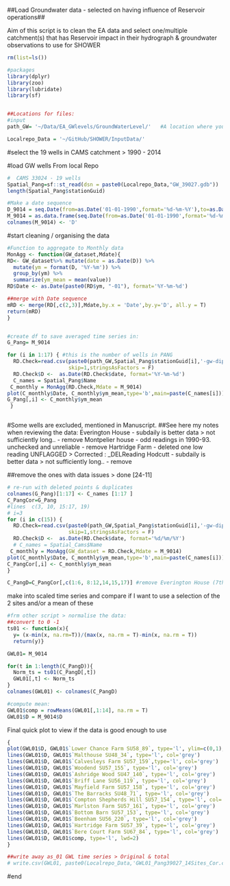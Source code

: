 ##Load Groundwater data - selected on having influence of Reservoir operations##

Aim of this script is to clean the EA data and select one/multiple catchment(s) that has Reservoir impact in their hydrograph & groundwater observations to use for SHOWER

```r
rm(list=ls())

#packages
library(dplyr)
library(zoo)
library(lubridate)
library(sf)


##Locations for files:
#input
path_GW= '~/Data/EA_GWlevels/GroundWaterLevel/'   #A location where you saved the required GW wells

Localrepo_Data = '~/GitHub/SHOWER/InputData/'
```

#select the 19 wells in CAMS catchment > 1990 - 2014

#load GW wells From local Repo
```r
#  CAMS 33024 - 19 wells
Spatial_Pang=sf::st_read(dsn = paste0(Localrepo_Data,"GW_39027.gdb"))
length(Spatial_Pang$stationGuid)

#Make a date sequence
D_9014 = seq.Date(from=as.Date('01-01-1990',format='%d-%m-%Y'),to=as.Date('31-12-2014',format='%d-%m-%Y'), by='day')
M_9014 = as.data.frame(seq.Date(from=as.Date('01-01-1990',format='%d-%m-%Y'),to=as.Date('31-12-2014',format='%d-%m-%Y'), by='month')) #300 data points minimum
colnames(M_9014) <- 'D'

```

#start cleaning / organising the data

```r
#Function to aggregate to Monthly data
MonAgg <- function(GW_dataset,Mdate){
RD<- GW_dataset%>% mutate(date = as.Date(D)) %>% 
  mutate(ym = format(D, '%Y-%m')) %>% 
  group_by(ym) %>% 
  summarize(ym_mean = mean(value))
RD$Date <- as.Date(paste0(RD$ym, "-01"), format='%Y-%m-%d')

##merge with Date sequence
mRD <- merge(RD[,c(2,3)],Mdate,by.x = 'Date',by.y='D', all.y = T)
return(mRD)
}


#create df to save averaged time series in: 
G_Pang= M_9014

for (i in 1:17) { #this is the number of wells in PANG
  RD.Check=read.csv(paste0(path_GW,Spatial_Pang$stationGuid[i],'-gw-dipped-i-mAOD-qualified.csv'),
                    skip=1,stringsAsFactors = F)
  RD.Check$D <-  as.Date(RD.Check$date, format='%Y-%m-%d')
  C_names = Spatial_Pang$Name
 C_monthly = MonAgg(RD.Check,Mdate = M_9014)
plot(C_monthly$Date, C_monthly$ym_mean,type='b',main=paste(C_names[i])) 
G_Pang[,i] <- C_monthly$ym_mean
 }



```

#Some wells are excluded, mentioned in Manuscript.
##See here my notes when reviewing the data:
Everington House - subdaily is better data > not sufficiently long.. - remove
Montpelier house - odd readings in 1990-93. unchecked and unreliable - remove
Hartridge Farm - deleted one low reading UNFLAGGED > Corrected : _DELReading
Hodcutt - subdaily is better data > not sufficiently long.. - remove

##remove the ones with data issues > done [24-11]
```r
# re-run with deleted points & duplicates
colnames(G_Pang)[1:17] <- C_names [1:17 ]
C_PangCor=G_Pang
#lines  c(3, 10, 15:17, 19)
# i=3
for (i in c(15)) {
  RD.Check=read.csv(paste0(path_GW,Spatial_Pang$stationGuid[i],'-gw-dipped-i-mAOD-qualified_DELReading.csv'),
                    skip=1,stringsAsFactors = F)
  RD.Check$D <-  as.Date(RD.Check$date, format='%d/%m/%Y')
  # C_names = Spatial_Cams$Name
 C_monthly = MonAgg(GW_dataset = RD.Check,Mdate = M_9014)
plot(C_monthly$Date, C_monthly$ym_mean,type='b',main=paste(C_names[i])) 
C_PangCor[,i] <- C_monthly$ym_mean
}

C_PangD=C_PangCor[,c(1:6, 8:12,14,15,17)] #remove Everington House (7th column), Montpelier House (13th column), Hodcutt (16th column)


```


make into scaled time series and compare if I want to use a selection of the 2 sites and/or a mean of these
```r
#frm other script > normalise the data:
##convert to 0 -1
ts01 <- function(x){
  y= (x-min(x, na.rm=T))/(max(x, na.rm = T)-min(x, na.rm = T))
  return(y)}

GWL01= M_9014

for(t in 1:length(C_PangD)){
  Norm_ts = ts01(C_PangD[,t])
  GWL01[,t] <- Norm_ts
}
colnames(GWL01) <- colnames(C_PangD)

#compute mean: 
GWL01$comp = rowMeans(GWL01[,1:14], na.rm = T)
GWL01$D = M_9014$D

```


Final quick plot to view if the data is good enough to use
```r
{
plot(GWL01$D, GWL01$`Lower Chance Farm SU58_89`, type='l', ylim=c(0,1), col='darkgrey')
lines(GWL01$D, GWL01$`Malthouse SU48_34`, type='l', col='grey')
lines(GWL01$D, GWL01$`Calvesleys Farm SU57_159`,type='l', col='grey')
lines(GWL01$D, GWL01$`Woodend SU57_155`, type='l', col='grey')
lines(GWL01$D, GWL01$`Ashridge Wood SU47_140`, type='l', col='grey')
lines(GWL01$D, GWL01$`Briff Lane SU56_119`, type='l', col='grey')
lines(GWL01$D, GWL01$`Mayfield Farm SU57_158`, type='l', col='grey')
lines(GWL01$D, GWL01$`The Barracks SU48_71`, type='l', col='grey')
lines(GWL01$D, GWL01$`Compton Shepherds Hill SU57_154`, type='l', col='grey')
lines(GWL01$D, GWL01$`Marlston Farm SU57_161`, type='l', col='grey')
lines(GWL01$D, GWL01$`Bottom Barn SU57_153`, type='l', col='grey')
lines(GWL01$D, GWL01$`Beenham SU56_220`, type='l', col='grey')
lines(GWL01$D, GWL01$`Hartridge Farm SU57_39`, type='l', col='grey')
lines(GWL01$D, GWL01$`Bere Court Farm SU67_84`, type='l', col='grey')
lines(GWL01$D, GWL01$comp, type='l', lwd=2)
}

##write away as_01 GWL time series > Original & total
# write.csv(GWL01, paste0(Localrepo_Data,'GWL01_Pang39027_14Sites_Cor.csv'),row.names=F)

```

#end